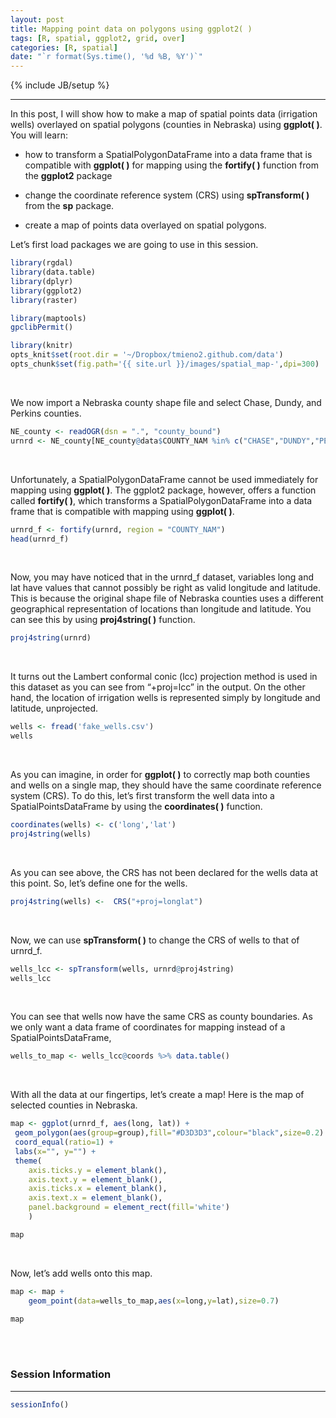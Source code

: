 ```yaml
---
layout: post
title: Mapping point data on polygons using ggplot2( )
tags: [R, spatial, ggplot2, grid, over]
categories: [R, spatial]
date: "`r format(Sys.time(), '%d %B, %Y')`"
---
```

{% include JB/setup %} 
 
---------------

In this post, I will show how to make a map of spatial points data (irrigation wells) overlayed on spatial polygons (counties in Nebraska) using __ggplot( )__. You will learn:

* how to transform a SpatialPolygonDataFrame into a data frame that is compatible with __ggplot( )__ for mapping using the __fortify( )__ function from the __ggplot2__ package

* change the coordinate reference system (CRS) using **spTransform( )** from the **sp** package.
    
* create a map of points data overlayed on spatial polygons.

Let's first load packages we are going to use in this session.

```r
library(rgdal)
library(data.table)
library(dplyr)
library(ggplot2)
library(raster)
```

```r
library(maptools)
gpclibPermit()
```


```r
library(knitr)
opts_knit$set(root.dir = '~/Dropbox/tmieno2.github.com/data')
opts_chunk$set(fig.path='{{ site.url }}/images/spatial_map-',dpi=300)
```

<br />

We now import a Nebraska county shape file and select Chase, Dundy, and Perkins counties.

```r
NE_county <- readOGR(dsn = ".", "county_bound")
urnrd <- NE_county[NE_county@data$COUNTY_NAM %in% c("CHASE","DUNDY","PERKINS"),]
```

<br />

Unfortunately, a SpatialPolygonDataFrame cannot be used immediately for mapping using **ggplot( )**. The ggplot2 package, however, offers a function called **fortify( )**, which transforms a SpatialPolygonDataFrame into a data frame that is compatible with mapping using **ggplot( )**.

```r
urnrd_f <- fortify(urnrd, region = "COUNTY_NAM")
head(urnrd_f)
```

<br />

Now, you may have noticed that in the urnrd_f dataset, variables long and lat have values that cannot possibly be right as valid longitude and latitude. This is because the original shape file of Nebraska counties uses a different geographical representation of locations than longitude and latitude. You can see this by using **proj4string( )** function.

```r
proj4string(urnrd)
```

<br />

It turns out the Lambert conformal conic (lcc) projection method is used in this dataset as you can see from "+proj=lcc" in the output. On the other hand, the location of irrigation wells is represented simply by longitude and latitude, unprojected.

```r
wells <- fread('fake_wells.csv')
wells
```

<br />

As you can imagine, in order for **ggplot( )** to correctly map both  counties and wells on a single map, they should have the same coordinate reference system (CRS). To do this, let's first transform the well data into a SpatialPointsDataFrame by using the **coordinates( )** function.

```r
coordinates(wells) <- c('long','lat')
proj4string(wells)
```

<br />

As you can see above, the CRS has not been declared for the wells data at this point. So, let's define one for the wells.

```r
proj4string(wells) <-  CRS("+proj=longlat")
```

<br />

Now, we can use **spTransform( )** to change the CRS of wells to that of urnrd_f. 

```r
wells_lcc <- spTransform(wells, urnrd@proj4string)
wells_lcc
```

<br />

You can see that wells now have the same CRS as county boundaries. As we only want a data frame of coordinates for mapping instead of a SpatialPointsDataFrame,

```r
wells_to_map <- wells_lcc@coords %>% data.table()
```

<br />

With all the data at our fingertips, let's create a map! Here is the map of selected counties in Nebraska.

```r
map <- ggplot(urnrd_f, aes(long, lat)) + 
 geom_polygon(aes(group=group),fill="#D3D3D3",colour="black",size=0.2) +
 coord_equal(ratio=1) +
 labs(x="", y="") +
 theme(
 	axis.ticks.y = element_blank(),
 	axis.text.y = element_blank(), 
 	axis.ticks.x = element_blank(),
 	axis.text.x = element_blank(),
 	panel.background = element_rect(fill='white')
 	)
```

```r
map
```

<br />

Now, let's add wells onto this map.

```r
map <- map + 
	geom_point(data=wells_to_map,aes(x=long,y=lat),size=0.7)
```

```r
map
```

<br />
<br />

### Session Information

---------------

```r
sessionInfo()
```


